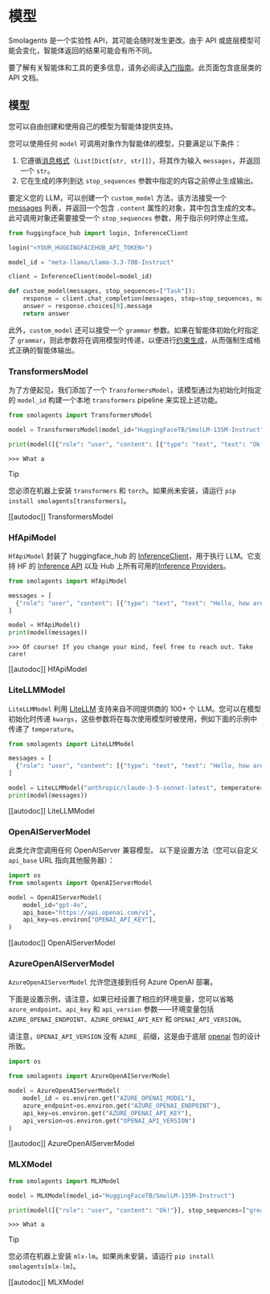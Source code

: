 
<!--Copyright 2024 The HuggingFace Team. All rights reserved.

Licensed under the Apache License, Version 2.0 (the "License"); you may not use this file except in compliance with
the License. You may obtain a copy of the License at

http://www.apache.org/licenses/LICENSE-2.0

Unless required by applicable law or agreed to in writing, software distributed under the License is distributed on
an "AS IS" BASIS, WITHOUT WARRANTIES OR CONDITIONS OF ANY KIND, either express or implied. See the License for the
specific language governing permissions and limitations under the License.

⚠️ Note that this file is in Markdown but contain specific syntax for our doc-builder (similar to MDX) that may not be
rendered properly in your Markdown viewer.

-->
# 模型

<Tip warning={true}>

Smolagents 是一个实验性 API，其可能会随时发生更改。由于 API 或底层模型可能会变化，智能体返回的结果可能会有所不同。

</Tip>

要了解有关智能体和工具的更多信息，请务必阅读[入门指南](../index)。此页面包含底层类的 API 文档。

## 模型

您可以自由创建和使用自己的模型为智能体提供支持。

您可以使用任何 `model` 可调用对象作为智能体的模型，只要满足以下条件：
1. 它遵循[消息格式](./chat_templating)（`List[Dict[str, str]]`），将其作为输入 `messages`，并返回一个 `str`。
2. 它在生成的序列到达 `stop_sequences` 参数中指定的内容之前停止生成输出。

要定义您的 LLM，可以创建一个 `custom_model` 方法，该方法接受一个 [messages](./chat_templating) 列表，并返回一个包含 `.content` 属性的对象，其中包含生成的文本。此可调用对象还需要接受一个 `stop_sequences` 参数，用于指示何时停止生成。

```python
from huggingface_hub import login, InferenceClient

login("<YOUR_HUGGINGFACEHUB_API_TOKEN>")

model_id = "meta-llama/Llama-3.3-70B-Instruct"

client = InferenceClient(model=model_id)

def custom_model(messages, stop_sequences=["Task"]):
    response = client.chat_completion(messages, stop=stop_sequences, max_tokens=1000)
    answer = response.choices[0].message
    return answer
```

此外，`custom_model` 还可以接受一个 `grammar` 参数。如果在智能体初始化时指定了 `grammar`，则此参数将在调用模型时传递，以便进行[约束生成](https://huggingface.co/docs/text-generation-inference/conceptual/guidance)，从而强制生成格式正确的智能体输出。

### TransformersModel

为了方便起见，我们添加了一个 `TransformersModel`，该模型通过为初始化时指定的 `model_id` 构建一个本地 `transformers` pipeline 来实现上述功能。

```python
from smolagents import TransformersModel

model = TransformersModel(model_id="HuggingFaceTB/SmolLM-135M-Instruct")

print(model([{"role": "user", "content": [{"type": "text", "text": "Ok!"}]}], stop_sequences=["great"]))
```
```text
>>> What a
```

> [!TIP]
> 您必须在机器上安装 `transformers` 和 `torch`。如果尚未安装，请运行 `pip install smolagents[transformers]`。

[[autodoc]] TransformersModel

### HfApiModel

`HfApiModel` 封装了 huggingface_hub 的 [InferenceClient](https://huggingface.co/docs/huggingface_hub/main/en/guides/inference)，用于执行 LLM。它支持 HF 的 [Inference API](https://huggingface.co/docs/api-inference/index) 以及 Hub 上所有可用的[Inference Providers](https://huggingface.co/blog/inference-providers)。

```python
from smolagents import HfApiModel

messages = [
  {"role": "user", "content": [{"type": "text", "text": "Hello, how are you?"}]}
]

model = HfApiModel()
print(model(messages))
```
```text
>>> Of course! If you change your mind, feel free to reach out. Take care!
```
[[autodoc]] HfApiModel

### LiteLLMModel

`LiteLLMModel` 利用 [LiteLLM](https://www.litellm.ai/) 支持来自不同提供商的 100+ 个 LLM。您可以在模型初始化时传递 `kwargs`，这些参数将在每次使用模型时被使用，例如下面的示例中传递了 `temperature`。

```python
from smolagents import LiteLLMModel

messages = [
  {"role": "user", "content": [{"type": "text", "text": "Hello, how are you?"}]}
]

model = LiteLLMModel("anthropic/claude-3-5-sonnet-latest", temperature=0.2, max_tokens=10)
print(model(messages))
```

[[autodoc]] LiteLLMModel

### OpenAIServerModel

此类允许您调用任何 OpenAIServer 兼容模型。
以下是设置方法（您可以自定义 `api_base` URL 指向其他服务器）：
```py
import os
from smolagents import OpenAIServerModel

model = OpenAIServerModel(
    model_id="gpt-4o",
    api_base="https://api.openai.com/v1",
    api_key=os.environ["OPENAI_API_KEY"],
)
```

[[autodoc]] OpenAIServerModel

### AzureOpenAIServerModel

`AzureOpenAIServerModel` 允许您连接到任何 Azure OpenAI 部署。

下面是设置示例，请注意，如果已经设置了相应的环境变量，您可以省略 `azure_endpoint`、`api_key` 和 `api_version` 参数——环境变量包括 `AZURE_OPENAI_ENDPOINT`、`AZURE_OPENAI_API_KEY` 和 `OPENAI_API_VERSION`。

请注意，`OPENAI_API_VERSION` 没有 `AZURE_` 前缀，这是由于底层 [openai](https://github.com/openai/openai-python) 包的设计所致。

```py
import os

from smolagents import AzureOpenAIServerModel

model = AzureOpenAIServerModel(
    model_id = os.environ.get("AZURE_OPENAI_MODEL"),
    azure_endpoint=os.environ.get("AZURE_OPENAI_ENDPOINT"),
    api_key=os.environ.get("AZURE_OPENAI_API_KEY"),
    api_version=os.environ.get("OPENAI_API_VERSION")    
)
```

[[autodoc]] AzureOpenAIServerModel

### MLXModel

```python
from smolagents import MLXModel

model = MLXModel(model_id="HuggingFaceTB/SmolLM-135M-Instruct")

print(model([{"role": "user", "content": "Ok!"}], stop_sequences=["great"]))
```
```text
>>> What a
```

> [!TIP]
> 您必须在机器上安装 `mlx-lm`。如果尚未安装，请运行 `pip install smolagents[mlx-lm]`。

[[autodoc]] MLXModel
